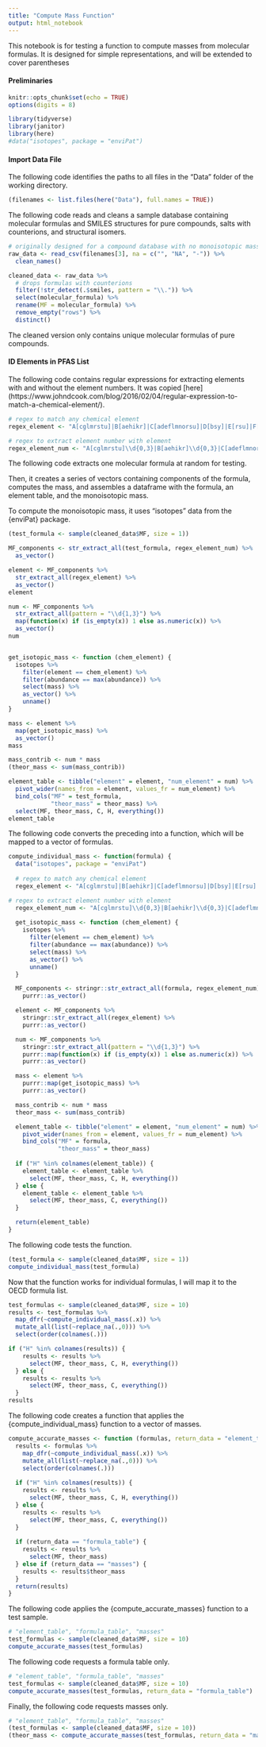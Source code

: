 ```yaml
---
title: "Compute Mass Function"
output: html_notebook
---
```


This notebook is for testing a function to compute masses from molecular formulas. It is designed for simple representations, and will be extended to cover parentheses

#### Preliminaries

```r
knitr::opts_chunk$set(echo = TRUE)
options(digits = 8)
```

```r
library(tidyverse)
library(janitor)
library(here)
#data("isotopes", package = "enviPat")
```

#### Import Data File

The following code identifies the paths to all files in the "Data" folder of the working directory.

```r
(filenames <- list.files(here("Data"), full.names = TRUE))
```

The following code reads and cleans a sample database containing molecular formulas and SMILES structures for pure compounds, salts with counterions, and structural isomers. 

```r

# originally designed for a compound database with no monoisotopic masses
raw_data <- read_csv(filenames[3], na = c("", "NA", "-")) %>%
  clean_names()

cleaned_data <- raw_data %>%
  # drops formulas with counterions
  filter(!str_detect(.$smiles, pattern = "\\.")) %>%
  select(molecular_formula) %>%
  rename(MF = molecular_formula) %>%
  remove_empty("rows") %>%
  distinct() 
```

The cleaned version only contains unique molecular formulas of pure compounds. 


#### ID Elements in PFAS List

The following code contains regular expressions for extracting elements with and without the element numbers. It was copied [here] (https://www.johndcook.com/blog/2016/02/04/regular-expression-to-match-a-chemical-element/).

```r
# regex to match any chemical element
regex_element <- "A[cglmrstu]|B[aehikr]|C[adeflmnorsu]|D[bsy]|E[rsu]|F[elmr]|G[ade]|H[efgos]|I[nr]|Kr|L[airuv]|M[dgnot]|N[abdeiop]|Os|P[abdmortu]|R[abefghnu]|S[bcegimnr]|T[abcehilm]|Uu[opst]|Xe|Yb|Z[nr]|[BCFHIKNOPSUVWY]"

# regex to extract element number with element
regex_element_num <- "A[cglmrstu]\\d{0,3}|B[aehikr]\\d{0,3}|C[adeflmnorsu]\\d{0,3}|D[bsy]\\d{0,3}|E[rsu]\\d{0,3}|F[elmr]\\d{0,3}|G[ade]\\d{0,3}|H[efgos]\\d{0,3}|I[nr]\\d{0,3}|Kr\\d{0,3}|L[airuv]\\d{0,3}|M[dgnot]\\d{0,3}|N[abdeiop]\\d{0,3}|Os\\d{0,3}|P[abdmortu]\\d{0,3}|R[abefghnu]\\d{0,3}|S[bcegimnr]\\d{0,3}|T[abcehilm]\\d{0,3}|Uu[opst]\\d{0,3}|Xe\\d{0,3}|Yb\\d{0,3}|Z[nr]\\d{0,3}|[BCFHIKNOPSUVWY]\\d{0,3}"
```

The following code extracts one molecular formula at random for testing.

Then, it creates a series of vectors containing components of the formula, computes the mass, and assembles a dataframe with the formula, an element table, and the monoisotopic mass.

To compute the monoisotopic mass, it uses "isotopes" data from the {enviPat} package.

```r
(test_formula <- sample(cleaned_data$MF, size = 1))

MF_components <- str_extract_all(test_formula, regex_element_num) %>%
  as_vector()

element <- MF_components %>%
  str_extract_all(regex_element) %>%
  as_vector()
element

num <- MF_components %>%
  str_extract_all(pattern = "\\d{1,3}") %>%
  map(function(x) if (is_empty(x)) 1 else as.numeric(x)) %>%
  as_vector()
num


get_isotopic_mass <- function (chem_element) {
  isotopes %>% 
    filter(element == chem_element) %>%
    filter(abundance == max(abundance)) %>%
    select(mass) %>%
    as_vector() %>%
    unname()
}

mass <- element %>%
  map(get_isotopic_mass) %>%
  as_vector()
mass

mass_contrib <- num * mass
(theor_mass <- sum(mass_contrib))

element_table <- tibble("element" = element, "num_element" = num) %>%
  pivot_wider(names_from = element, values_fr = num_element) %>%
  bind_cols("MF" = test_formula, 
            "theor_mass" = theor_mass) %>%
  select(MF, theor_mass, C, H, everything())
element_table

```

The following code converts the preceding into a function, which will be mapped to a vector of formulas.

```r
compute_individual_mass <- function(formula) {
  data("isotopes", package = "enviPat")
  
  # regex to match any chemical element
  regex_element <- "A[cglmrstu]|B[aehikr]|C[adeflmnorsu]|D[bsy]|E[rsu]|F[elmr]|G[ade]|H[efgos]|I[nr]|Kr|L[airuv]|M[dgnot]|N[abdeiop]|Os|P[abdmortu]|R[abefghnu]|S[bcegimnr]|T[abcehilm]|Uu[opst]|Xe|Yb|Z[nr]|[BCFHIKNOPSUVWY]"

# regex to extract element number with element
  regex_element_num <- "A[cglmrstu]\\d{0,3}|B[aehikr]\\d{0,3}|C[adeflmnorsu]\\d{0,3}|D[bsy]\\d{0,3}|E[rsu]\\d{0,3}|F[elmr]\\d{0,3}|G[ade]\\d{0,3}|H[efgos]\\d{0,3}|I[nr]\\d{0,3}|Kr\\d{0,3}|L[airuv]\\d{0,3}|M[dgnot]\\d{0,3}|N[abdeiop]\\d{0,3}|Os\\d{0,3}|P[abdmortu]\\d{0,3}|R[abefghnu]\\d{0,3}|S[bcegimnr]\\d{0,3}|T[abcehilm]\\d{0,3}|Uu[opst]\\d{0,3}|Xe\\d{0,3}|Yb\\d{0,3}|Z[nr]\\d{0,3}|[BCFHIKNOPSUVWY]\\d{0,3}"
  
  get_isotopic_mass <- function (chem_element) {
    isotopes %>% 
      filter(element == chem_element) %>%
      filter(abundance == max(abundance)) %>%
      select(mass) %>%
      as_vector() %>%
      unname()
  }

  MF_components <- stringr::str_extract_all(formula, regex_element_num) %>%
    purrr::as_vector()

  element <- MF_components %>%
    stringr::str_extract_all(regex_element) %>%
    purrr::as_vector()

  num <- MF_components %>%
    stringr::str_extract_all(pattern = "\\d{1,3}") %>%
    purrr::map(function(x) if (is_empty(x)) 1 else as.numeric(x)) %>%
    purrr::as_vector()

  mass <- element %>%
    purrr::map(get_isotopic_mass) %>%
    purrr::as_vector()

  mass_contrib <- num * mass
  theor_mass <- sum(mass_contrib)

  element_table <- tibble("element" = element, "num_element" = num) %>%
    pivot_wider(names_from = element, values_fr = num_element) %>%
    bind_cols("MF" = formula, 
              "theor_mass" = theor_mass) 
  
  if ("H" %in% colnames(element_table)) {
    element_table <- element_table %>% 
      select(MF, theor_mass, C, H, everything())
  } else {
    element_table <- element_table %>% 
      select(MF, theor_mass, C, everything())
  }

  return(element_table)
}
```

The following code tests the function.

```r
(test_formula <- sample(cleaned_data$MF, size = 1))
compute_individual_mass(test_formula)
```

Now that the function works for individual formulas, I will map it to the OECD formula list.

```r
test_formulas <- sample(cleaned_data$MF, size = 10)
results <- test_formulas %>% 
  map_dfr(~compute_individual_mass(.x)) %>%
  mutate_all(list(~replace_na(.,0))) %>%
  select(order(colnames(.))) 

if ("H" %in% colnames(results)) {
    results <- results %>% 
      select(MF, theor_mass, C, H, everything())
  } else {
    results <- results %>% 
      select(MF, theor_mass, C, everything())
  }
results
```

The following code creates a function that applies the {compute_individual_mass} function to a vector of masses.

```r
compute_accurate_masses <- function (formulas, return_data = "element_table") {
  results <- formulas %>% 
    map_dfr(~compute_individual_mass(.x)) %>%
    mutate_all(list(~replace_na(.,0))) %>%
    select(order(colnames(.))) 
  
  if ("H" %in% colnames(results)) {
    results <- results %>% 
      select(MF, theor_mass, C, H, everything())
  } else {
    results <- results %>% 
      select(MF, theor_mass, C, everything())
  }
  
  if (return_data == "formula_table") {
    results <- results %>%
      select(MF, theor_mass)
  } else if (return_data == "masses") {
    results <- results$theor_mass
  }
  return(results)
}
```

The following code applies the {compute_accurate_masses} function to a test sample.

```r
# "element_table", "formula_table", "masses"
test_formulas <- sample(cleaned_data$MF, size = 10)
compute_accurate_masses(test_formulas)
```

The following code requests a formula table only.

```r
# "element_table", "formula_table", "masses"
test_formulas <- sample(cleaned_data$MF, size = 10)
compute_accurate_masses(test_formulas, return_data = "formula_table")
```

Finally, the following code requests masses only.

```r
# "element_table", "formula_table", "masses"
(test_formulas <- sample(cleaned_data$MF, size = 10))
(theor_mass <- compute_accurate_masses(test_formulas, return_data = "masses"))
```
